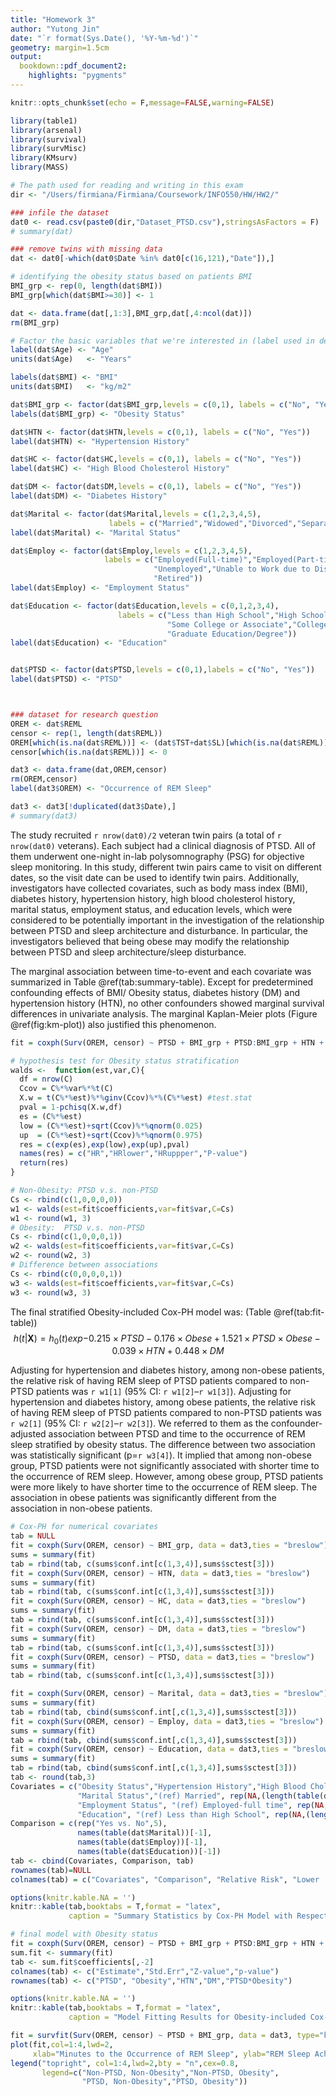 ```yaml
---
title: "Homework 3"
author: "Yutong Jin"
date: "`r format(Sys.Date(), '%Y-%m-%d')`"
geometry: margin=1.5cm
output: 
  bookdown::pdf_document2:
    highlights: "pygments"
---
```


```r
knitr::opts_chunk$set(echo = F,message=FALSE,warning=FALSE)
```

```r
library(table1)
library(arsenal)
library(survival)
library(survMisc)
library(KMsurv)
library(MASS)

# The path used for reading and writing in this exam
dir <- "/Users/firmiana/Firmiana/Coursework/INFO550/HW/HW2/"

### infile the dataset
dat0 <- read.csv(paste0(dir,"Dataset_PTSD.csv"),stringsAsFactors = F)
# summary(dat)

### remove twins with missing data
dat <- dat0[-which(dat0$Date %in% dat0[c(16,121),"Date"]),]

# identifying the obesity status based on patients BMI
BMI_grp <- rep(0, length(dat$BMI))
BMI_grp[which(dat$BMI>=30)] <- 1

dat <- data.frame(dat[,1:3],BMI_grp,dat[,4:ncol(dat)])
rm(BMI_grp)

# Factor the basic variables that we're interested in (label used in descriptive table)
label(dat$Age) <- "Age"
units(dat$Age)   <- "Years"

labels(dat$BMI) <- "BMI"
units(dat$BMI)   <- "kg/m2"

dat$BMI_grp <- factor(dat$BMI_grp,levels = c(0,1), labels = c("No", "Yes"))
labels(dat$BMI_grp) <- "Obesity Status"

dat$HTN <- factor(dat$HTN,levels = c(0,1), labels = c("No", "Yes"))
label(dat$HTN) <- "Hypertension History"

dat$HC <- factor(dat$HC,levels = c(0,1), labels = c("No", "Yes"))
label(dat$HC) <- "High Blood Cholesterol History"

dat$DM <- factor(dat$DM,levels = c(0,1), labels = c("No", "Yes"))
label(dat$DM) <- "Diabetes History"

dat$Marital <- factor(dat$Marital,levels = c(1,2,3,4,5), 
                      labels = c("Married","Widowed","Divorced","Separated","Never Married"))
label(dat$Marital) <- "Marital Status"

dat$Employ <- factor(dat$Employ,levels = c(1,2,3,4,5), 
                     labels = c("Employed(Full-time)","Employed(Part-time)",
                                "Unemployed","Unable to Work due to Disability",
                                "Retired"))
label(dat$Employ) <- "Employment Status"

dat$Education <- factor(dat$Education,levels = c(0,1,2,3,4), 
                        labels = c("Less than High School","High School",
                                   "Some College or Associate","College Degree",
                                   "Graduate Education/Degree"))
label(dat$Education) <- "Education"


dat$PTSD <- factor(dat$PTSD,levels = c(0,1),labels = c("No", "Yes"))
label(dat$PTSD) <- "PTSD"



### dataset for research question 
OREM <- dat$REML
censor <- rep(1, length(dat$REML))
OREM[which(is.na(dat$REML))] <- (dat$TST+dat$SL)[which(is.na(dat$REML))]
censor[which(is.na(dat$REML))] <- 0

dat3 <- data.frame(dat,OREM,censor)
rm(OREM,censor)
label(dat3$OREM) <- "Occurrence of REM Sleep"

dat3 <- dat3[!duplicated(dat3$Date),]
# summary(dat3)
```

The study recruited `r nrow(dat0)/2` veteran twin pairs (a total of `r nrow(dat0)` veterans). Each subject had a clinical diagnosis of PTSD. All of them underwent one-night in-lab polysomnography (PSG) for objective sleep monitoring. In this study, different twin pairs came to visit on different dates, so the visit date can be used to identify twin pairs. Additionally, investigators have collected covariates, such as body mass index (BMI), diabetes history, hypertension history, high blood cholesterol history, marital status, employment status, and education levels, which were considered to be potentially important in the investigation of the relationship between PTSD and sleep architecture and disturbance. In particular, the investigators believed that being obese may modify the relationship between PTSD and sleep architecture/sleep disturbance. 

The marginal association between time-to-event and each covariate was summarized in Table \@ref(tab:summary-table). Except for predetermined confounding effects of BMI/ Obesity status, diabetes history (DM) and hypertension history (HTN), no other confounders showed marginal survival differences in univariate analysis. The marginal Kaplan-Meier plots (Figure \@ref(fig:km-plot)) also justified this phenomenon. 

```r
fit = coxph(Surv(OREM, censor) ~ PTSD + BMI_grp + PTSD:BMI_grp + HTN + DM, data=dat3)

# hypothesis test for Obesity status stratification
walds <-  function(est,var,C){
  df = nrow(C)
  Ccov = C%*%var%*%t(C)
  X.w = t(C%*%est)%*%ginv(Ccov)%*%(C%*%est) #test.stat
  pval = 1-pchisq(X.w,df)
  es = (C%*%est)
  low = (C%*%est)+sqrt(Ccov)%*%qnorm(0.025)
  up  = (C%*%est)+sqrt(Ccov)%*%qnorm(0.975)
  res = c(exp(es),exp(low),exp(up),pval)
  names(res) = c("HR","HRlower","HRuppper","P-value")
  return(res)
}

# Non-Obesity: PTSD v.s. non-PTSD
Cs <- rbind(c(1,0,0,0,0))
w1 <- walds(est=fit$coefficients,var=fit$var,C=Cs)
w1 <- round(w1, 3)
# Obesity:  PTSD v.s. non-PTSD
Cs <- rbind(c(1,0,0,0,1))
w2 <- walds(est=fit$coefficients,var=fit$var,C=Cs)
w2 <- round(w2, 3)
# Difference between associations
Cs <- rbind(c(0,0,0,0,1))
w3 <- walds(est=fit$coefficients,var=fit$var,C=Cs)
w3 <- round(w3, 3)
```

The final stratified Obesity-included Cox-PH model was: (Table \@ref(tab:fit-table))
$$h(t|\mathbf{X})=h_0(t)exp{-0.215\times PTSD-0.176\times Obese+1.521\times PTSD\times Obese-0.039\times HTN+0.448\times DM}$$

Adjusting for hypertension and diabetes history, among non-obese patients, the relative risk of having REM sleep of PTSD patients compared to non-PTSD patients was `r w1[1]` (95% CI: `r w1[2]`–`r w1[3]`). Adjusting for hypertension and diabetes history, among obese patients, the relative risk of having REM sleep of PTSD patients compared to non-PTSD patients was `r w2[1]` (95% CI: `r w2[2]`–`r w2[3]`). We referred to them as the confounder-adjusted association between PTSD and time to the occurrence of REM sleep stratified by obesity status. The difference between two association was statistically significant (p=`r w3[4]`). It implied that among non-obese group, PTSD patients were not significantly associated with shorter time to the occurrence of REM sleep. However, among obese group, PTSD patients were more likely to have shorter time to the occurrence of REM sleep. The association in obese patients was significantly different from the association in non-obese patients.


\newpage
```r
# Cox-PH for numerical covariates
tab = NULL
fit = coxph(Surv(OREM, censor) ~ BMI_grp, data = dat3,ties = "breslow")
sums = summary(fit)
tab = rbind(tab, c(sums$conf.int[c(1,3,4)],sums$sctest[3]))
fit = coxph(Surv(OREM, censor) ~ HTN, data = dat3,ties = "breslow")
sums = summary(fit)
tab = rbind(tab, c(sums$conf.int[c(1,3,4)],sums$sctest[3]))
fit = coxph(Surv(OREM, censor) ~ HC, data = dat3,ties = "breslow")
sums = summary(fit)
tab = rbind(tab, c(sums$conf.int[c(1,3,4)],sums$sctest[3]))
fit = coxph(Surv(OREM, censor) ~ DM, data = dat3,ties = "breslow")
sums = summary(fit)
tab = rbind(tab, c(sums$conf.int[c(1,3,4)],sums$sctest[3]))
fit = coxph(Surv(OREM, censor) ~ PTSD, data = dat3,ties = "breslow")
sums = summary(fit)
tab = rbind(tab, c(sums$conf.int[c(1,3,4)],sums$sctest[3]))

fit = coxph(Surv(OREM, censor) ~ Marital, data = dat3,ties = "breslow")
sums = summary(fit)
tab = rbind(tab, cbind(sums$conf.int[,c(1,3,4)],sums$sctest[3]))
fit = coxph(Surv(OREM, censor) ~ Employ, data = dat3,ties = "breslow")
sums = summary(fit)
tab = rbind(tab, cbind(sums$conf.int[,c(1,3,4)],sums$sctest[3]))
fit = coxph(Surv(OREM, censor) ~ Education, data = dat3,ties = "breslow")
sums = summary(fit)
tab = rbind(tab, cbind(sums$conf.int[,c(1,3,4)],sums$sctest[3]))
tab <- round(tab,3)
Covariates = c("Obesity Status","Hypertension History","High Blood Cholesterol", "Diabetes","PTSD", 
               "Marital Status","(ref) Married", rep(NA,(length(table(dat$Marital))-3)), 
               "Employment Status", "(ref) Employed-full time", rep(NA,(length(table(dat$Employ))-3)),
               "Education", "(ref) Less than High School", rep(NA,(length(table(dat$Education))-3)))
Comparison = c(rep("Yes vs. No",5), 
               names(table(dat$Marital))[-1],
               names(table(dat$Employ))[-1],
               names(table(dat$Education))[-1])
tab <- cbind(Covariates, Comparison, tab)
rownames(tab)=NULL
colnames(tab) = c("Covariates", "Comparison", "Relative Risk", "Lower .95", "Upper .95", "p-value")

options(knitr.kable.NA = '')
knitr::kable(tab,booktabs = T,format = "latex", 
             caption = "Summary Statistics by Cox-PH Model with Respect to Categorical Covariate")
```

```r
# final model with Obesity status
fit = coxph(Surv(OREM, censor) ~ PTSD + BMI_grp + PTSD:BMI_grp + HTN + DM, data=dat3)
sum.fit <- summary(fit)
tab <- sum.fit$coefficients[,-2]
colnames(tab) <- c("Estimate","Std.Err","Z-value","p-value")
rownames(tab) <- c("PTSD", "Obesity","HTN","DM","PTSD*Obesity")

options(knitr.kable.NA = '')
knitr::kable(tab,booktabs = T,format = "latex", 
             caption = "Model Fitting Results for Obesity-included Cox-PH Regression Model")
```


```r
fit = survfit(Surv(OREM, censor) ~ PTSD + BMI_grp, data = dat3, type="kaplan-meier")
plot(fit,col=1:4,lwd=2, 
     xlab="Minutes to the Occurrence of REM Sleep", ylab="REM Sleep Achieving Probability")
legend("topright", col=1:4,lwd=2,bty = "n",cex=0.8,
       legend=c("Non-PTSD, Non-Obesity","Non-PTSD, Obesity",
                "PTSD, Non-Obesity","PTSD, Obesity"))
```





